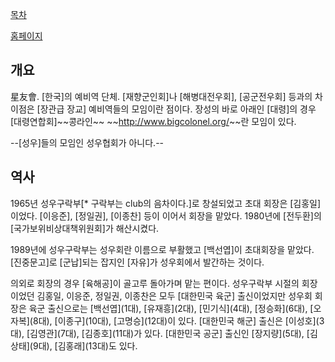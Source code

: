 [[목차]]

[http://www.starflag.or.kr/ 홈페이지]

== 개요 ==
星友會. [한국]의 예비역 단체. [재향군인회]나 [해병대전우회], [공군전우회] 등과의 차이점은 [장관급 장교] 예비역들의 모임이란 점이다. 장성의 바로 아래인 [대령]의 경우 [대령연합회]~~콩라인~~ ~~[[http://www.bigcolonel.org/]]~~란 모임이 있다.

--[성우]들의 모임인 성우협회가 아니다.--

== 역사 ==
1965년 성우구락부[* 구락부는 club의 음차이다.]로 창설되었고 초대 회장은 [김홍일]이었다. [이응준], [정일권], [이종찬] 등이 이어서 회장을 맡았다. 1980년에 [전두환]의 [국가보위비상대책위원회]가 해산시켰다.

1989년에 성우구락부는 성우회란 이름으로 부활했고 [백선엽]이 초대회장을 맡았다. [진중문고]로 [군납]되는 잡지인 [자유]가 성우회에서 발간하는 것이다.

의외로 회장의 경우 [육해공]이 골고루 돌아가며 맡는 편이다. 성우구락부 시절의 회장이었던 김홍일, 이응준, 정일권, 이종찬은 모두 [대한민국 육군] 출신이었지만 성우회 회장은 육군 출신으로는 [백선엽](1대), [유재흥](2대), [민기식](4대), [정승화](6대), [오자복](8대), [이종구](10대), [고명승](12대)이 있다. [대한민국 해군] 출신은 [이성호](3대), [김영관](7대), [김종호](11대)가 있다. [대한민국 공군] 출신인 [장지량](5대), [김상태](9대), [김홍래](13대)도 있다.
